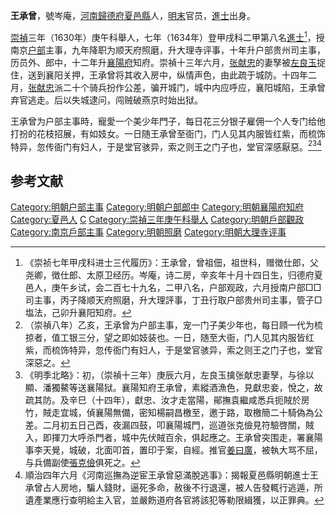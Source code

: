 '''王承曾'''，號岑庵，[[河南|河南]][[歸德府|歸德府]][[夏邑縣|夏邑縣]]人，[[明末|明末]]官员，[[進士|進士]]出身。

[[崇禎|崇禎]]三年（1630年）庚午科舉人，七年（1634年）登甲戌科二甲第八名[[進士|進士]]<ref>《崇祯七年甲戌科进士三代履历》：王承曾，曾祖佃，祖世科，赠徴仕郎，父尧卿，徴仕郎、太原卫经历。岑庵，诗二房，辛亥年十月十四日生，归德府夏邑人，庚午乡试，会二百七十九名，二甲八名，户部观政，六月授南户部□□司主事，丙子降顺天府照磨，升大理評事，丁丑行取户部贵州司主事，管子□塩法，己卯升襄阳知府。</ref>，授南京[[户部|户部]]主事，九年降职为顺天府照磨，升大理寺评事，十年升户部贵州司主事，历员外、郎中，十二年升[[襄陽府|襄陽府]]知府。崇禎十三年六月，[[张献忠|张献忠]]的妻孥被[[左良玉|左良玉]]捉住，送到襄阳关押，王承曾将其收入房中，纵情声色，由此疏于城防。十四年二月，[[张献忠|张献忠]]派二十个骑兵扮作公差，骗开城门，城中内应呼应，襄阳城陷，王承曾弃官逃走。后以失城逮问，闯贼破燕京时始出狱。

王承曾为户部主事時，寵愛一个美少年門子，每日花三分银子雇佣一个人专门给他打扮的花枝招展，有如妓女。一日随王承曾至衙门，门人见其内服皆红紫，而梳饰特异，忽传衙门有妇人，于是堂官骇异，索之则王之门子也，堂官深感厭惡。<ref>（崇禎八年）乙亥，王承曾为户部主事，宠一门子美少年也，每日頋一代为梳掠者，值工银三分，望之即如妓装也。一日，随至大衙，门人见其内服皆红紫，而梳饰特异，忽传衙门有妇人，于是堂官骇异，索之则王之门子也，堂官深惡之。</ref><ref>《明季北略》：初，（崇禎十三年）庚辰六月，左良玉擒张献忠妻孥，与徐以顯、潘獨鰲等送襄陽狱。襄陽知府王承曾，素縱酒漁色，見獻忠妾，悅之，故疏其防。及辛巳（十四年），獻忠、汝才走當陽，鄖撫袁繼咸悉兵扼賊於房竹，賊走宜城，偵襄陽無備，密知楊嗣昌檄至，邀于路，取檄簡二十騎偽為公差。二月初五日己酉，夜漏四鼓，叩襄陽城門，巡道张克儉見符驗啓關，賊入，即揮刀大呼杀門者，城中先伏賊百余，俱起應之。王承曾突围走，署襄陽事李天覺，城破，北面叩首，置印于案，自經。推官[[姜曰廣|姜曰廣]]，被執大骂不屈，与兵備副使[[張克儉|張克儉]]俱死之。</ref><ref>順治四年六月《河南巡撫為逆宦王承曾惡滿脫逃事》：揭報夏邑縣明朝進士王承曾占人房地，騙人錢財，逼死多命，赦後不行退還，被人告發輒行逃遁，所遺產業應行查明給主入官，並嚴飭道府各官將該犯等勒限緝獲，以正罪典。</ref>

==参考文献==
{{reflist}}

{{崇禎七年甲戌科殿試金榜}}
{{DEFAULTSORT:Wang王}}
[[Category:明朝户部主事|Category:明朝户部主事]]
[[Category:明朝户部郎中|Category:明朝户部郎中]]
[[Category:明朝襄陽府知府|Category:明朝襄陽府知府]]
[[Category:夏邑人|Category:夏邑人]]
[[Category:王姓|C]]
[[Category:崇禎三年庚午科舉人|Category:崇禎三年庚午科舉人]]
[[Category:明朝戶部觀政|Category:明朝戶部觀政]]
[[Category:南京戶部主事|Category:南京戶部主事]]
[[Category:明朝照磨|Category:明朝照磨]]
[[Category:明朝大理寺评事|Category:明朝大理寺评事]]